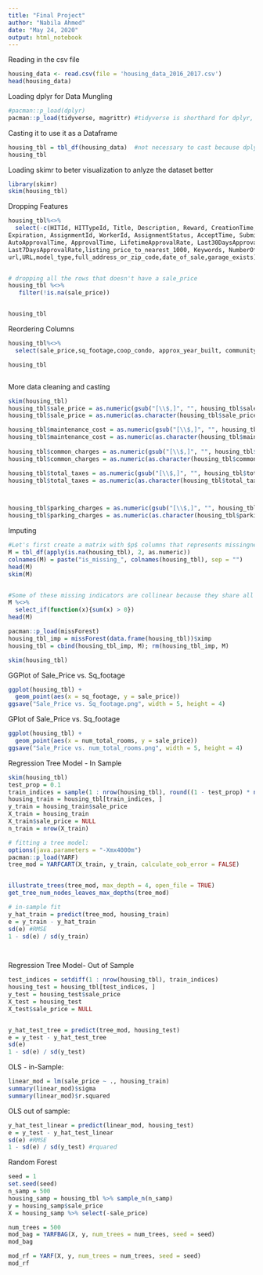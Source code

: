 ```yaml
---
title: "Final Project"
author: "Nabila Ahmed"
date: "May 24, 2020"
output: html_notebook
---
```


Reading in the csv file 
```r
housing_data <- read.csv(file = 'housing_data_2016_2017.csv')
head(housing_data)
```


Loading dplyr for Data Mungling 
```r
#pacman::p_load(dplyr)
pacman::p_load(tidyverse, magrittr) #tidyverse is shorthard for dplyr, ggplot2, tidyr, readr and a bunch of other packages recommended for the "full" dplyr experience. Loading magrittr for special pipe operations later.
```

Casting it to use it as a Dataframe 
```r
housing_tbl = tbl_df(housing_data)  #not necessary to cast because dplyr does the conversion automatically after using any dplyr function
housing_tbl
```
Loading skimr to beter visualization to anlyze the dataset better 
```r
library(skimr)
skim(housing_tbl)
```

Dropping Features 
```r
housing_tbl%<>%
  select(-c(HITId, HITTypeId, Title, Description, Reward, CreationTime, RequesterAnnotation,
Expiration, AssignmentId, WorkerId, AssignmentStatus, AcceptTime, SubmitTime,
AutoApprovalTime, ApprovalTime, LifetimeApprovalRate, Last30DaysApprovalRate, 
Last7DaysApprovalRate,listing_price_to_nearest_1000, Keywords, NumberOfSimilarHITs, LifetimeInSeconds, RejectionTime,RequesterFeedback, MaxAssignments, AssignmentDurationInSeconds, AutoApprovalDelayInSeconds, WorkTimeInSeconds,
url,URL,model_type,full_address_or_zip_code,date_of_sale,garage_exists))


# dropping all the rows that doesn't have a sale_price
housing_tbl %<>%
   filter(!is.na(sale_price))


housing_tbl

```

Reordering Columns
```r
housing_tbl%<>%
  select(sale_price,sq_footage,coop_condo, approx_year_built, community_district_num,num_bedrooms,num_total_rooms,num_full_bathrooms,num_half_bathrooms,kitchen_type,dining_room_type, maintenance_cost,common_charges,total_taxes,pct_tax_deductibl, parking_charges, everything()) 

housing_tbl



```


More data cleaning and casting 
```r

skim(housing_tbl)
housing_tbl$sale_price = as.numeric(gsub("[\\$,]", "", housing_tbl$sale_price))
housing_tbl$sale_price = as.numeric(as.character(housing_tbl$sale_price))

housing_tbl$maintenance_cost = as.numeric(gsub("[\\$,]", "", housing_tbl$maintenance_cost))
housing_tbl$maintenance_cost = as.numeric(as.character(housing_tbl$maintenance_cost))
 
housing_tbl$common_charges = as.numeric(gsub("[\\$,]", "", housing_tbl$common_charges))
housing_tbl$common_charges = as.numeric(as.character(housing_tbl$common_charges))

housing_tbl$total_taxes = as.numeric(gsub("[\\$,]", "", housing_tbl$total_taxes))
housing_tbl$total_taxes = as.numeric(as.character(housing_tbl$total_taxes))



housing_tbl$parking_charges = as.numeric(gsub("[\\$,]", "", housing_tbl$parking_charges))
housing_tbl$parking_charges = as.numeric(as.character(housing_tbl$parking_charges))

```

Imputing
```r
#Let's first create a matrix with $p$ columns that represents missingness
M = tbl_df(apply(is.na(housing_tbl), 2, as.numeric))
colnames(M) = paste("is_missing_", colnames(housing_tbl), sep = "")
head(M)
skim(M)


#Some of these missing indicators are collinear because they share all the rows they are missing on. Let's filter those out:
M %<>% 
  select_if(function(x){sum(x) > 0})
head(M)

pacman::p_load(missForest)
housing_tbl_imp = missForest(data.frame(housing_tbl))$ximp
housing_tbl = cbind(housing_tbl_imp, M); rm(housing_tbl_imp, M)

skim(housing_tbl)
```


GGPlot of Sale_Price vs. Sq_footage

```r
ggplot(housing_tbl) + 
  geom_point(aes(x = sq_footage, y = sale_price))
ggsave("Sale_Price vs. Sq_footage.png", width = 5, height = 4)
```


GPlot of Sale_Price vs. Sq_footage

```r
ggplot(housing_tbl) + 
  geom_point(aes(x = num_total_rooms, y = sale_price))
ggsave("Sale_Price vs. num_total_rooms.png", width = 5, height = 4)

```


Regression Tree Model - In Sample 
```r
skim(housing_tbl)
test_prop = 0.1
train_indices = sample(1 : nrow(housing_tbl), round((1 - test_prop) * nrow(housing_tbl)))
housing_train = housing_tbl[train_indices, ]
y_train = housing_train$sale_price
X_train = housing_train
X_train$sale_price = NULL
n_train = nrow(X_train)

# fitting a tree model:
options(java.parameters = "-Xmx4000m")
pacman::p_load(YARF)
tree_mod = YARFCART(X_train, y_train, calculate_oob_error = FALSE)


illustrate_trees(tree_mod, max_depth = 4, open_file = TRUE)
get_tree_num_nodes_leaves_max_depths(tree_mod)

# in-sample fit
y_hat_train = predict(tree_mod, housing_train)
e = y_train - y_hat_train
sd(e) #RMSE
1 - sd(e) / sd(y_train)

  
```
Regression Tree Model- Out of Sample
```r
test_indices = setdiff(1 : nrow(housing_tbl), train_indices)
housing_test = housing_tbl[test_indices, ]
y_test = housing_test$sale_price
X_test = housing_test
X_test$sale_price = NULL


y_hat_test_tree = predict(tree_mod, housing_test)
e = y_test - y_hat_test_tree
sd(e)
1 - sd(e) / sd(y_test)

```

OLS - in-Sample:
```r
linear_mod = lm(sale_price ~ ., housing_train)
summary(linear_mod)$sigma 
summary(linear_mod)$r.squared

```

OLS out of sample:
```r
y_hat_test_linear = predict(linear_mod, housing_test)
e = y_test - y_hat_test_linear
sd(e) #RMSE
1 - sd(e) / sd(y_test) #rquared 
```

Random Forest
```r
seed = 1
set.seed(seed)
n_samp = 500
housing_samp = housing_tbl %>% sample_n(n_samp)
y = housing_samp$sale_price
X = housing_samp %>% select(-sale_price)

num_trees = 500
mod_bag = YARFBAG(X, y, num_trees = num_trees, seed = seed)
mod_bag

mod_rf = YARF(X, y, num_trees = num_trees, seed = seed)
mod_rf
```

